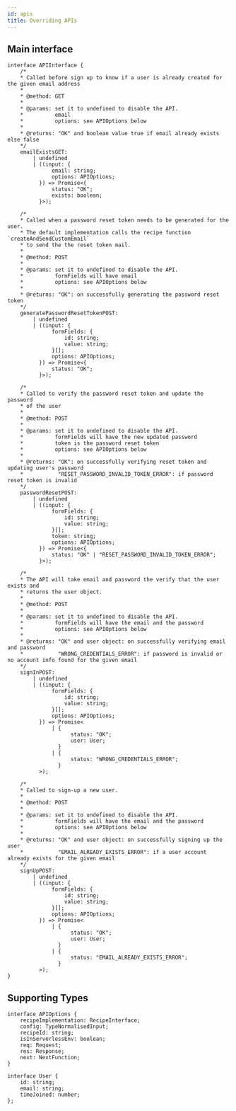 ```yaml
---
id: apis
title: Overriding APIs
---
```


## Main interface

```tsx
interface APIInterface {
    /* 
    * Called before sign up to know if a user is already created for the given email address
    * 
    * @method: GET
    * 
    * @params: set it to undefined to disable the API.
    *          email
    *          options: see APIOptions below
    * 
    * @returns: "OK" and boolean value true if email already exists else false
    */
    emailExistsGET:
        | undefined
        | ((input: {
              email: string;
              options: APIOptions;
          }) => Promise<{
              status: "OK";
              exists: boolean;
          }>);

    /* 
    * Called when a password reset token needs to be generated for the user.
    * The default implementation calls the recipe function `createAndSendCustomEmail`
    * to send the the reset token mail.
    * 
    * @method: POST
    * 
    * @params: set it to undefined to disable the API.
    *          formFields will have email
    *          options: see APIOptions below
    * 
    * @returns: "OK": on successfully generating the password reset token
    */
    generatePasswordResetTokenPOST:
        | undefined
        | ((input: {
              formFields: {
                  id: string;
                  value: string;
              }[];
              options: APIOptions;
          }) => Promise<{
              status: "OK";
          }>);

    /* 
    * Called to verify the password reset token and update the password
    * of the user
    * 
    * @method: POST
    * 
    * @params: set it to undefined to disable the API.
    *          formFields will have the new updated password
    *          token is the password reset token
    *          options: see APIOptions below
    * 
    * @returns: "OK": on successfully verifying reset token and updating user's password
    *           "RESET_PASSWORD_INVALID_TOKEN_ERROR": if password reset token is invalid
    */
    passwordResetPOST:
        | undefined
        | ((input: {
              formFields: {
                  id: string;
                  value: string;
              }[];
              token: string;
              options: APIOptions;
          }) => Promise<{
              status: "OK" | "RESET_PASSWORD_INVALID_TOKEN_ERROR";
          }>);

    /* 
    * The API will take email and password the verify that the user exists and
    * returns the user object.
    * 
    * @method: POST
    * 
    * @params: set it to undefined to disable the API.
    *          formFields will have the email and the password
    *          options: see APIOptions below
    * 
    * @returns: "OK" and user object: on successfully verifying email and password
    *           "WRONG_CREDENTIALS_ERROR": if password is invalid or no account info found for the given email
    */
    signInPOST:
        | undefined
        | ((input: {
              formFields: {
                  id: string;
                  value: string;
              }[];
              options: APIOptions;
          }) => Promise<
              | {
                    status: "OK";
                    user: User;
                }
              | {
                    status: "WRONG_CREDENTIALS_ERROR";
                }
          >);

    /* 
    * Called to sign-up a new user.
    * 
    * @method: POST
    * 
    * @params: set it to undefined to disable the API.
    *          formFields will have the email and the password
    *          options: see APIOptions below
    * 
    * @returns: "OK" and user object: on successfully signing up the user
    *           "EMAIL_ALREADY_EXISTS_ERROR": if a user account already exists for the given email
    */
    signUpPOST:
        | undefined
        | ((input: {
              formFields: {
                  id: string;
                  value: string;
              }[];
              options: APIOptions;
          }) => Promise<
              | {
                    status: "OK";
                    user: User;
                }
              | {
                    status: "EMAIL_ALREADY_EXISTS_ERROR";
                }
          >);
}
```

## Supporting Types
```tsx
interface APIOptions {
    recipeImplementation: RecipeInterface;
    config: TypeNormalisedInput;
    recipeId: string;
    isInServerlessEnv: boolean;
    req: Request;
    res: Response;
    next: NextFunction;
}

interface User {
    id: string;
    email: string;
    timeJoined: number;
};
```